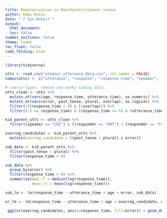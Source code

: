 ```yaml
---
title: Regularization in Manchester/eleanor corpus
author: Emmi Russo
date: "`r Sys.Date()`"
output: 
  html_document:
  toc: false
number_sections: false
theme: lumen
toc_float: false
code_folding: hide
---
```


```r
library(tidyverse)

utts <- read_csv("eleanor_utterance_data.csv", col_names = FALSE)
names(utts) <- c("utterance", "response", "response_time", "speaker", "responder", "utterance_time", "error", "age", "past_tense", "plural", "overlap", "source_file")

# coerce types, remove any wonky timing data
utts_clean <- utts %>%
  mutate_at(vars(age, response_time, utterance_time), as.numeric) %>%
  mutate_at(vars(error, past_tense, plural, overlap), as.logical) %>%
  filter(!((response_time < 0) & (!overlap))) %>%
  filter((-5 <= response_time) & (response_time <= 5) & (utterance_time <= 10))

kid_parent_utts <- utts_clean %>%
  filter((speaker == "CHI") & ((responder == "MOT") | (responder == "FAT")))

```

```r

overreg_candidates <- kid_parent_utts %>%
  mutate(overreg_candidate = ((past_tense | plural) & error)) 

sub_data <- kid_parent_utts %>%
  filter(past_tense | plural) %>%
  filter(response_time > 0)

sub_data %>%
  group_by(error) %>%
  filter(response_time > 0) %>%
  summarise(med_rt = median(log(response_time)),
            mean_rt = mean(log(response_time)))

sub_lm <- lm(response_time ~ utterance_time + age + error, sub_data)

or_lm <- lm(response_time ~ utterance_time + age + overreg_candidate, overreg_candidates)

 ggplot(overreg_candidates, aes(x=response_time, fill=error)) + geom_density(alpha=.3) + scale_x_continuous(limits = c(-3, 3))
```

